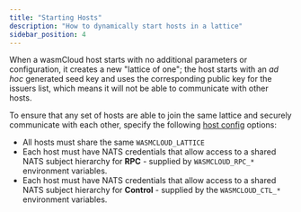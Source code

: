 ```yaml
---
title: "Starting Hosts"
description: "How to dynamically start hosts in a lattice"
sidebar_position: 4
---
```


When a wasmCloud host starts with no additional parameters or configuration, it creates a new "lattice of one"; the host starts with an _ad hoc_ generated seed key and uses the corresponding public key for the issuers list, which means it will not be able to communicate with other hosts.

To ensure that any set of hosts are able to join the same lattice and securely communicate with each other, specify the following [host config](/docs/reference/host-config) options:

- All hosts must share the same `WASMCLOUD_LATTICE`
- Each host must have NATS credentials that allow access to a shared NATS subject hierarchy for **RPC** - supplied by `WASMCLOUD_RPC_*` environment variables.
- Each host must have NATS credentials that allow access to a shared NATS subject hierarchy for **Control** - supplied by the `WASMCLOUD_CTL_*` environment variables.
